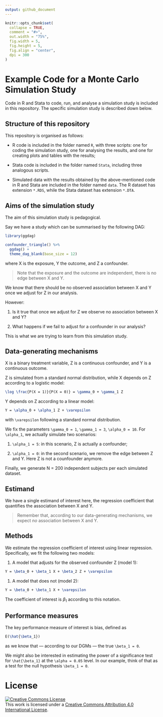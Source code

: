 ```yaml
---
output: github_document
---
```


<!-- README.md is generated from README.Rmd. Please edit that file -->

```r
knitr::opts_chunk$set(
  collapse = TRUE,
  comment = "#>",
  out.width = "75%",
  fig.width = 5,
  fig.height = 5,
  fig.align = "center",
  dpi = 300
)
```

# Example Code for a Monte Carlo Simulation Study

Code in R and Stata to code, run, and analyse a simulation study is included in this repository.
The specific simulation study is described down below.

## Structure of this repository

This repository is organised as follows:

* R code is included in the folder named `R`, with three scripts: one for coding the simulation study, one for analysing the results, and one for creating plots and tables with the results;

* Stata code is included in the folder named `Stata`, including three analogous scripts.

* Simulated data with the results obtained by the above-mentioned code in R and Stata are included in the folder named `data`.
  The R dataset has extension `*.RDS`, while the Stata dataset has extension `*.DTA`.

## Aims of the simulation study

The aim of this simulation study is pedagogical.

Say we have a study which can be summarised by the following DAG:

```r
library(ggdag)

confounder_triangle() %>%
  ggdag() +
  theme_dag_blank(base_size = 12)
```

where X is the exposure, Y the outcome, and Z a confounder.

> Note that the exposure and the outcome are independent, there is no edge between X and Y.

We know that there should be no observed association between X and Y once we adjust for Z in our analysis.

However:

1. Is it true that once we adjust for Z we observe no association between X and Y?

1. What happens if we fail to adjust for a confounder in our analysis?

This is what we are trying to learn from this simulation study.

## Data-generating mechanisms

X is a binary treatment variable, Z is a continuous confounder, and Y is a continuous outcome.

Z is simulated from a standard normal distribution, while X depends on Z according to a logistic model:

```tex
\log \frac{P(X = 1)}{P(X = 0)} = \gamma_0 + \gamma_1 Z
```

Y depends on Z according to a linear model:

```tex
Y = \alpha_0 + \alpha_1 Z + \varepsilon
```
with `\varepsilon` following a standard normal distribution.

We fix the parameters `\gamma_0 = 1`, `\gamma_1 = 3`, `\alpha_0 = 10`.
For `\alpha_1`, we actually simulate two scenarios:

1. `\alpha_1 = 5`: in this scenario, Z is actually a confounder;

1. `\alpha_1 = 0`: in the second scenario, we remove the edge between Z and Y. Here Z is not a counfounder anymore.

Finally, we generate N = 200 independent subjects per each simulated dataset.

## Estimand

We have a single estimand of interest here, the regression coefficient that quantifies the association between X and Y.

> Remember that, according to our data-generating mechanisms, we expect _no_ association between X and Y.

## Methods

We estimate the regression coefficient of interest using linear regression.
Specifically, we fit the following two models:

1. A model that adjusts for the observed confounder Z (model 1):
```tex
Y = \beta_0 + \beta_1 X + \beta_2 Z + \varepsilon
```

1. A model that does not (model 2):
```tex
Y = \beta_0 + \beta_1 X + \varepsilon
```

The coefficient of interest is $\beta_1$ according to this notation.

## Performance measures

The key performance measure of interest is bias, defined as
```tex
E(\hat{\beta_1})
```
as we know that — according to our DGMs — the true `\beta_1 = 0`.

We might also be interested in estimating the power of a significance test for `\hat{\beta_1}` at the `\alpha = 0.05` level.
In our example, think of that as a test for the null hypothesis `\beta_1 = 0`.

# License

<a rel="license" href="http://creativecommons.org/licenses/by/4.0/">
    <img alt="Creative Commons License" style="border-width:0" src="https://i.creativecommons.org/l/by/4.0/88x31.png" />
</a>
<br />
This work is licensed under a <a rel="license" href="http://creativecommons.org/licenses/by/4.0/">Creative Commons Attribution 4.0 International License</a>.
